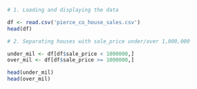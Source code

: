 
```R
# 1. Loading and displaying the data

df <- read.csv('pierce_co_house_sales.csv')
head(df)
```
```R
# 2. Separating houses with sale_price under/over 1,000,000

under_mil <- df[df$sale_price < 1000000,]
over_mil <- df[df$sale_price >= 1000000,]

head(under_mil)
head(over_mil)
```

```R

```


